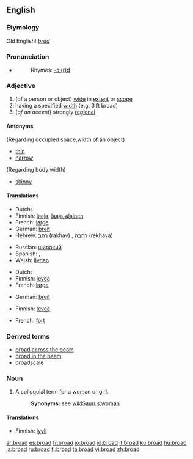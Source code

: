 ==English==

===Etymology===
Old English! ''[[brād]]''

===Pronunciation===
*{{audio|en-us-broad.ogg|Audio (US)}}
*:Rhymes: [[Rhymes:English:-ɔː(r)d|-ɔː(r)d]]

===Adjective===
{{en-adj-er}}

# (of a person or object) [[wide]] in [[extent]] or [[scope]]
# having a specified [[width]] (e.g. 3 ft broad)
# (''of an accent'') strongly [[regional]]

====Antonyms====
(Regarding occupied space,width of an object)
*[[thin]]
*[[narrow]]
(Regarding body width)
*[[skinny]]

====Translations====
{{trans-top|wide in extent or scope}}
*Dutch: {{t+|nl|breed|lang=Dutch}}
*Finnish: [[laaja]], [[laaja-alainen]]
*French: [[large]]
*German: [[breit]]
*Hebrew: [[רחב]] (rakhav) {{m}}, [[רחבה]] (rekhava) {{f}}
{{trans-mid}}
*Russian: [[широкий]]
*Spanish: {{t+|es|ancho|m|lang=Spanish}}, {{t|es|ancha|f}}
*Welsh: [[llydan]]
{{trans-bottom}}

{{trans-top|having a specified width}}
*Dutch: {{t+|nl|breed|lang=Dutch}}
*Finnish: [[leveä]]
*French: [[large]]
{{trans-mid}}
*German: [[breit]]
{{trans-bottom}}

{{trans-top|strongly regional}}
*Finnish: [[leveä]]
{{trans-mid}}
*French: [[fort]]
{{trans-bottom}}

===Derived terms===
*[[broad across the beam]]
*[[broad in the beam]]
*[[broadscale]]

===Noun===
{{en-noun}}

# A colloquial term for a woman or girl.
#:'''Synonyms:''' see [[wikiSaurus:woman]]

====Translations====
{{trans-top|colloquial term for a woman or girl}}
*Finnish: [[lyyli]]
{{trans-mid}}
{{trans-bottom}}

[[ar:broad]]
[[es:broad]]
[[fr:broad]]
[[io:broad]]
[[id:broad]]
[[it:broad]]
[[ku:broad]]
[[hu:broad]]
[[ja:broad]]
[[ru:broad]]
[[fi:broad]]
[[ta:broad]]
[[vi:broad]]
[[zh:broad]]